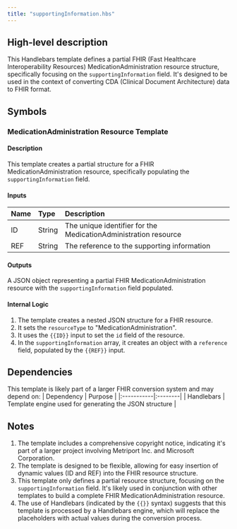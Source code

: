 ```yaml
---
title: "supportingInformation.hbs"
---
```


## High-level description
This Handlebars template defines a partial FHIR (Fast Healthcare Interoperability Resources) MedicationAdministration resource structure, specifically focusing on the `supportingInformation` field. It's designed to be used in the context of converting CDA (Clinical Document Architecture) data to FHIR format.

## Symbols

### MedicationAdministration Resource Template
#### Description
This template creates a partial structure for a FHIR MedicationAdministration resource, specifically populating the `supportingInformation` field.

#### Inputs
| Name | Type | Description |
|:-----|:-----|:------------|
| ID | String | The unique identifier for the MedicationAdministration resource |
| REF | String | The reference to the supporting information |

#### Outputs
A JSON object representing a partial FHIR MedicationAdministration resource with the `supportingInformation` field populated.

#### Internal Logic
1. The template creates a nested JSON structure for a FHIR resource.
2. It sets the `resourceType` to "MedicationAdministration".
3. It uses the `{{ID}}` input to set the `id` field of the resource.
4. In the `supportingInformation` array, it creates an object with a `reference` field, populated by the `{{REF}}` input.

## Dependencies
This template is likely part of a larger FHIR conversion system and may depend on:
| Dependency | Purpose |
|:-----------|:--------|
| Handlebars | Template engine used for generating the JSON structure |

## Notes
1. The template includes a comprehensive copyright notice, indicating it's part of a larger project involving Metriport Inc. and Microsoft Corporation.
2. The template is designed to be flexible, allowing for easy insertion of dynamic values (ID and REF) into the FHIR resource structure.
3. This template only defines a partial resource structure, focusing on the `supportingInformation` field. It's likely used in conjunction with other templates to build a complete FHIR MedicationAdministration resource.
4. The use of Handlebars (indicated by the `{{}}` syntax) suggests that this template is processed by a Handlebars engine, which will replace the placeholders with actual values during the conversion process.